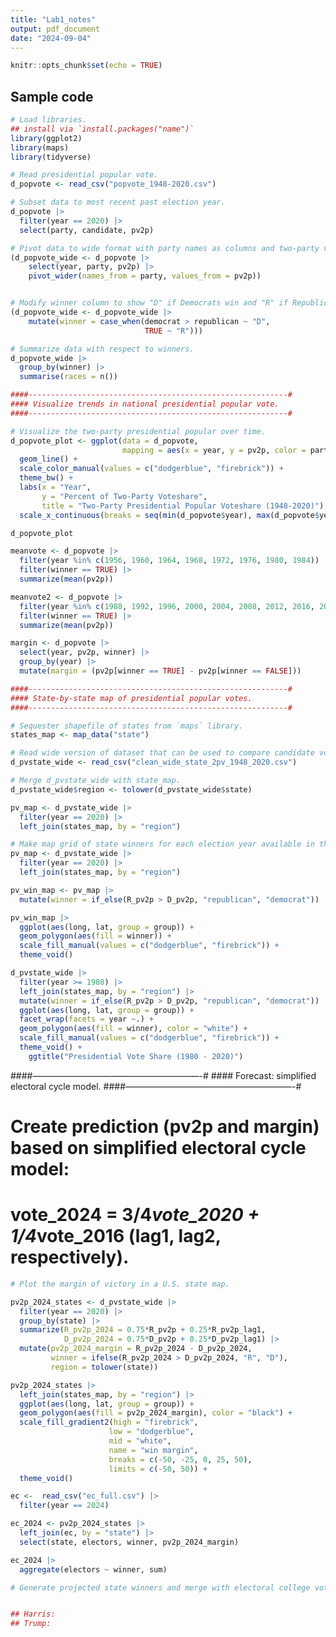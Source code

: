 ```yaml
---
title: "Lab1_notes"
output: pdf_document
date: "2024-09-04"
---
```


```r
knitr::opts_chunk$set(echo = TRUE)
```

## Sample code

```r
# Load libraries.
## install via `install.packages("name")`
library(ggplot2)
library(maps)
library(tidyverse)

# Read presidential popular vote. 
d_popvote <- read_csv("popvote_1948-2020.csv")

# Subset data to most recent past election year. 
d_popvote |> 
  filter(year == 2020) |> 
  select(party, candidate, pv2p)

# Pivot data to wide format with party names as columns and two-party vote share as values.
(d_popvote_wide <- d_popvote |>
    select(year, party, pv2p) |>
    pivot_wider(names_from = party, values_from = pv2p))


# Modify winner column to show "D" if Democrats win and "R" if Republicans win. 
(d_popvote_wide <- d_popvote_wide |> 
    mutate(winner = case_when(democrat > republican ~ "D",
                              TRUE ~ "R")))

# Summarize data with respect to winners. 
d_popvote_wide |> 
  group_by(winner) |>
  summarise(races = n())

####----------------------------------------------------------#
#### Visualize trends in national presidential popular vote. 
####----------------------------------------------------------#

# Visualize the two-party presidential popular over time. 
d_popvote_plot <- ggplot(data = d_popvote,
                         mapping = aes(x = year, y = pv2p, color = party)) + 
  geom_line() +
  scale_color_manual(values = c("dodgerblue", "firebrick")) +
  theme_bw() +
  labs(x = "Year",
       y = "Percent of Two-Party Voteshare",
       title = "Two-Party Presidential Popular Voteshare (1948-2020)") +
  scale_x_continuous(breaks = seq(min(d_popvote$year), max(d_popvote$year), by = 4))

d_popvote_plot

meanvote <- d_popvote |>
  filter(year %in% c(1956, 1960, 1964, 1968, 1972, 1976, 1980, 1984)) |>
  filter(winner == TRUE) |>
  summarize(mean(pv2p))

meanvote2 <- d_popvote |>
  filter(year %in% c(1988, 1992, 1996, 2000, 2004, 2008, 2012, 2016, 2020)) |>
  filter(winner == TRUE) |>
  summarize(mean(pv2p))

margin <- d_popvote |>
  select(year, pv2p, winner) |>
  group_by(year) |>
  mutate(margin = (pv2p[winner == TRUE] - pv2p[winner == FALSE]))

####----------------------------------------------------------#
#### State-by-state map of presidential popular votes.
####----------------------------------------------------------#

# Sequester shapefile of states from `maps` library.
states_map <- map_data("state")

# Read wide version of dataset that can be used to compare candidate votes with one another. 
d_pvstate_wide <- read_csv("clean_wide_state_2pv_1948_2020.csv")

# Merge d_pvstate_wide with state_map.
d_pvstate_wide$region <- tolower(d_pvstate_wide$state)

pv_map <- d_pvstate_wide |>
  filter(year == 2020) |>
  left_join(states_map, by = "region")
```
```r
# Make map grid of state winners for each election year available in the dataset.
pv_map <- d_pvstate_wide |>
  filter(year == 2020) |>
  left_join(states_map, by = "region")

pv_win_map <- pv_map |>
  mutate(winner = if_else(R_pv2p > D_pv2p, "republican", "democrat"))

pv_win_map |>
  ggplot(aes(long, lat, group = group)) +
  geom_polygon(aes(fill = winner)) +
  scale_fill_manual(values = c("dodgerblue", "firebrick")) +
  theme_void()

d_pvstate_wide |>
  filter(year >= 1980) |>
  left_join(states_map, by = "region") |>
  mutate(winner = if_else(R_pv2p > D_pv2p, "republican", "democrat")) |>
  ggplot(aes(long, lat, group = group)) +
  facet_wrap(facets = year ~.) +
  geom_polygon(aes(fill = winner), color = "white") +
  scale_fill_manual(values = c("dodgerblue", "firebrick")) +
  theme_void() +
    ggtitle("Presidential Vote Share (1980 - 2020)")


```

####----------------------------------------------------------#
#### Forecast: simplified electoral cycle model. 
####----------------------------------------------------------#

# Create prediction (pv2p and margin) based on simplified electoral cycle model: 
# vote_2024 = 3/4*vote_2020 + 1/4*vote_2016 (lag1, lag2, respectively). 

```r
# Plot the margin of victory in a U.S. state map.

pv2p_2024_states <- d_pvstate_wide |>
  filter(year == 2020) |>
  group_by(state) |>
  summarize(R_pv2p_2024 = 0.75*R_pv2p + 0.25*R_pv2p_lag1,
            D_pv2p_2024 = 0.75*D_pv2p + 0.25*D_pv2p_lag1) |>
  mutate(pv2p_2024_margin = R_pv2p_2024 - D_pv2p_2024,
         winner = ifelse(R_pv2p_2024 > D_pv2p_2024, "R", "D"),
         region = tolower(state))

pv2p_2024_states |>
  left_join(states_map, by = "region") |>
  ggplot(aes(long, lat, group = group)) +
  geom_polygon(aes(fill = pv2p_2024_margin), color = "black") +
  scale_fill_gradient2(high = "firebrick",
                      low = "dodgerblue",
                      mid = "white",
                      name = "win margin",
                      breaks = c(-50, -25, 0, 25, 50),
                      limits = c(-50, 50)) +
  theme_void()

ec <-  read_csv("ec_full.csv") |>
  filter(year == 2024)

ec_2024 <- pv2p_2024_states |>
  left_join(ec, by = "state") |>
  select(state, electors, winner, pv2p_2024_margin)

ec_2024 |>
  aggregate(electors ~ winner, sum)

# Generate projected state winners and merge with electoral college votes to make summary of electoral college vote distributions. 


## Harris: 
## Trump: 
```